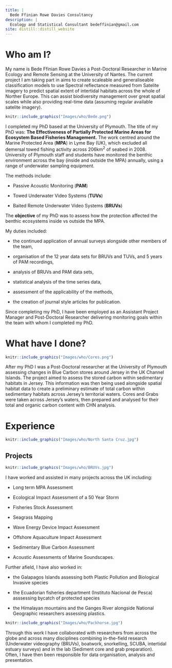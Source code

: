 ```yaml
---
title: |
  Bede Ffinian Rowe Davies Consultancy
description: |
  Ecology and Statistical Consultant bedeffinian@gmail.com
site: distill::distill_website  
---
```


# Who am I? 

My name is Bede Ffinian Rowe Davies a Post-Doctoral Researcher in Marine Ecology and Remote Sensing at the University of Nantes. The current project I am taking part in aims to create scaleable and generaliseable classification models to use Spectral reflectance measured from Satelite imagery to predict spatial extent of intertidal habitats across the whole of Norther Europe. This can assist biodiversity management over great spatial scales while also providing real-time data (assuming regular available satelite imagery).

::: {.floatting}

```r
knitr::include_graphics("Images/who/Bede.png")

```


I completed my PhD based at the University of Plymouth. The title of my PhD was: **The Effectiveness of Partially Protected Marine Areas for Ecosystem Based Fisheries Management.**  The work centred around the Marine Protected Area (**MPA**) in Lyme Bay (UK), which excluded all demersal towed fishing activity across 206km$^2$ of seabed in 2008. University of Plymouth staff and students have monitored the benthic environment across the bay (inside and outside the MPA) annually, using a range of underwater sampling equipment. 

The methods include:

- Passive Acoustic Monitoring (**PAM**)

- Towed Underwater Video Systems (**TUVs**)

- Baited Remote Underwater Video Systems (**BRUVs**) 


The **objective** of my PhD was to assess how the protection affected the benthic ecosystems inside vs outside the MPA. 

My duties included: 

- the continued application of annual surveys alongside other members of the team,

- organisation of the 12 year data sets for BRUVs and TUVs, and 5 years of PAM recordings,

- analysis of BRUVs and PAM data sets, 

- statistical analysis of the time series data, 

- assessment of the applicability of the methods,

- the creation of journal style articles for publication. 


Since completing my PhD, I have been employed as an Assistant Project Manager and Post-Doctoral Researcher delivering monitoring goals within the team with whom I completed my PhD. 

:::


# What have I done?
::: {.floatting}

```r
knitr::include_graphics("Images/who/Cores.png")

```

After my PhD I was a Post-Doctoral researcher at the University of Plymouth assessing changes in Blue Carbon stores around Jersey in the UK Channel Islands. The project aimed to assess the stored carbon within sedimentary habitats in Jersey. This information was then being used alongside spatial habitat data to create a preliminary estimate of total carbon within sedimentary habitats across Jersey's territorial waters. Cores and Grabs were taken across Jersey's waters, then prepared and analysed for their total and organic carbon content with CHN analysis.

:::

# Experience

```r
knitr::include_graphics("Images/who/North Santa Cruz.jpg")

```

## Projects

::: {.floatting}

```r
knitr::include_graphics("Images/who/BRUVs.jpg")

```


I have worked and assisted in many projects across the UK including: 

- Long term MPA Assessment 

- Ecological Impact Assessment of a 50 Year Storm 

- Fisheries Stock Assessment 

- Seagrass Mapping 

- Wave Energy Device Impact Assessment 

- Offshore Aquaculture Impact Assessment 

- Sedimentary Blue Carbon Assessment

- Acoustic Assessments of Marine Soundscapes.

Further afield, I have also worked in: 

- the Galapagos Islands assessing both Plastic Pollution and Biological Invasive species

- the Ecuadorian fisheries department (Instituto Nacional de Pesca) asssessing bycatch of protected species

- the Himalayan mountains and the Ganges River alongside National Geographic researchers assessing plastics.  

```r
knitr::include_graphics("Images/who/Packhorse.jpg")

```


Through this work I have collaborated with researchers from across the globe and across many disciplines combining in-the-field research (Underwater videography (BRUVs), boatwork, snorkelling, SCUBA, intertidal estuary surveys) and in the lab (Sediment core and grab preparation). Often, I have then been responsible for data organisation, analysis and presentation.

:::

